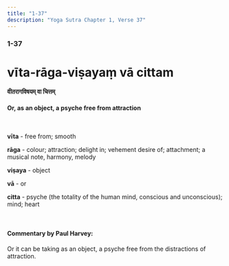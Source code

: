 ```yaml
---
title: "1-37"
description: "Yoga Sutra Chapter 1, Verse 37"
---
```


### 1-37

# vīta-rāga-viṣayaṃ vā cittam

#### वीतरागविषयम् वा चित्तम्

#### Or, as an object, a psyche free from attraction

<br />

**vīta** - free from; smooth <br />

**rāga** - colour; attraction; delight in; vehement desire of; attachment; a musical note, harmony, melody <br />

**viṣaya** - object <br />

**vā** - or <br />

**citta** - psyche (the totality of the human mind, conscious and unconscious); mind; heart <br />

<br />

#### Commentary by Paul Harvey:

Or it can be taking as an object, a psyche free from the distractions of attraction.
